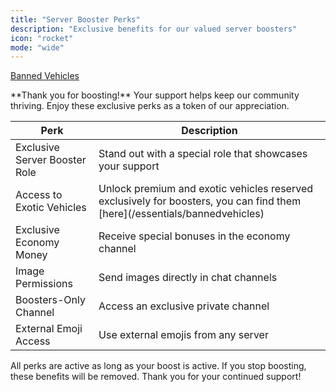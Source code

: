 ```yaml
---
title: "Server Booster Perks"
description: "Exclusive benefits for our valued server boosters"
icon: "rocket"
mode: "wide"
---
```


<a href="/essentials/bannedvehicles">Banned Vehicles</a>

<Note>
  **Thank you for boosting!** Your support helps keep our community thriving. Enjoy these exclusive perks as a token of our appreciation.
</Note>

<table className="w-full border-collapse">
<thead>
<tr className="bg-gray-900/50">
<th className="px-6 py-4 text-left text-base font-semibold text-gray-200 border border-gray-700">
Perk
</th>
<th className="px-6 py-4 text-left text-base font-semibold text-gray-200 border border-gray-700">
Description
</th>
</tr>
</thead>
<tbody>
<tr>
<td className="px-6 py-4 text-base text-gray-300 border border-gray-700">
Exclusive Server Booster Role
</td>
<td className="px-6 py-4 text-base border border-gray-700">
<span className="text-purple-400">
Stand out with a special role that showcases your support
</span>
</td>
</tr>
<tr>
<td className="px-6 py-4 text-base text-gray-300 border border-gray-700">
Access to Exotic Vehicles
</td>
<td className="px-6 py-4 text-base border border-gray-700">
<span className="text-blue-400">
Unlock premium and exotic vehicles reserved exclusively for boosters, you can find them [here](/essentials/bannedvehicles)
</span>
</td>
</tr>
<tr>
<td className="px-6 py-4 text-base text-gray-300 border border-gray-700">
Exclusive Economy Money
</td>
<td className="px-6 py-4 text-base border border-gray-700">
<span className="text-green-400">
Receive special bonuses in the economy channel
</span>
</td>
</tr>
<tr>
<td className="px-6 py-4 text-base text-gray-300 border border-gray-700">
Image Permissions
</td>
<td className="px-6 py-4 text-base border border-gray-700">
<span className="text-cyan-400">
Send images directly in chat channels
</span>
</td>
</tr>
<tr>
<td className="px-6 py-4 text-base text-gray-300 border border-gray-700">
Boosters-Only Channel
</td>
<td className="px-6 py-4 text-base border border-gray-700">
<span className="text-yellow-400">
Access an exclusive private channel
</span>
</td>
</tr>
<tr>
<td className="px-6 py-4 text-base text-gray-300 border border-gray-700">
External Emoji Access
</td>
<td className="px-6 py-4 text-base border border-gray-700">
<span className="text-pink-400">
Use external emojis from any server
</span>
</td>
</tr>
</tbody>
</table>

<Info>
  All perks are active as long as your boost is active. If you stop boosting, these benefits will be removed. Thank you for your continued support! 
</Info>